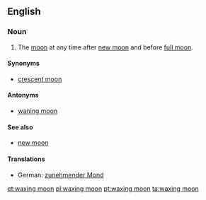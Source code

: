 ==English==
===Noun===
{{en-noun|sg=[[wax]]ing [[moon]]}}

#The [[moon]] at any time after [[new moon]] and before [[full moon]].
====Synonyms====
*[[crescent moon]]
====Antonyms====
*[[waning moon]]
====See also====
*[[new moon]]
====Translations====
*German: [[zunehmender Mond]] {{m}}

[[et:waxing moon]]
[[pl:waxing moon]]
[[pt:waxing moon]]
[[ta:waxing moon]]